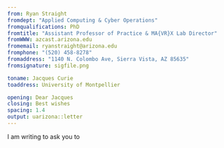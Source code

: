 ```yaml
---
from: Ryan Straight
fromdept: "Applied Computing & Cyber Operations"
fromqualifications: PhD
fromtitle: "Assistant Professor of Practice & MA{VR}X Lab Director"
fromWWW: azcast.arizona.edu
fromemail: ryanstraight@arizona.edu
fromphone: "(520) 458-8278"
fromaddress: "1140 N. Colombo Ave, Sierra Vista, AZ 85635"
fromsignature: sigfile.png

toname: Jacques Curie
toaddress: University of Montpellier

opening: Dear Jacques
closing: Best wishes
spacing: 1.4
output: uarizona::letter
---
```


I am writing to ask you to \dots

